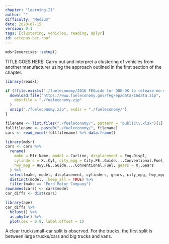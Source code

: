 ```yaml
---
chapter: "learning-II"
author: ""
difficulty: "Medium"
date: 2020-07-15 
version: 0.1
tags: [clustering, vehicles, reading, dplyr]
id: octopus-bet-roof
---
```


```r
mdsr2exercises::setup()
```

TITLE GOES HERE: Carry out and interpret a clustering of vehicles from another manufacturer using the 
approach outlined in the first section of the chapter.

<!--begin-answer-->
```r
library(readxl)

if (!file.exists("./fueleconomy/2016 FEGuide for DOE-OK to release-no-sales-5-8-2019McLarenforpublic.xlsx")) {
  download.file("https://www.fueleconomy.gov/feg/epadata/16data.zip",
    destfile = "./fueleconomy.zip"
  )
  unzip("./fueleconomy.zip", exdir = "./fueleconomy/")
}

filename <- list.files("./fueleconomy/", pattern = "public\\.xlsx")[1]
fullfilename <- paste0("./fueleconomy/", filename)
cars <- read_excel(fullfilename) %>% data.frame()
```

```r
library(mdsr)
cars <- cars %>%
  rename(
    make = Mfr.Name, model = Carline, displacement = Eng.Displ,
    cylinders = X..Cyl, city_mpg = City.FE..Guide....Conventional.Fuel,
    hwy_mpg = Hwy.FE..Guide....Conventional.Fuel, gears = X..Gears
  ) %>%
  select(make, model, displacement, cylinders, gears, city_mpg, hwy_mpg) %>%
  distinct(model, .keep_all = TRUE) %>%
  filter(make == "Ford Motor Company")
rownames(cars) <- cars$model
car_diffs <- dist(cars)
```

```r
library(ape)
car_diffs %>%
  hclust() %>%
  as.phylo() %>%
  plot(cex = 0.8, label.offset = 1)
```

A clear truck/small-car split is observed.  For the trucks, the first split is between large trucks/cars and big trucks and vans.
<!--end-answer-->



